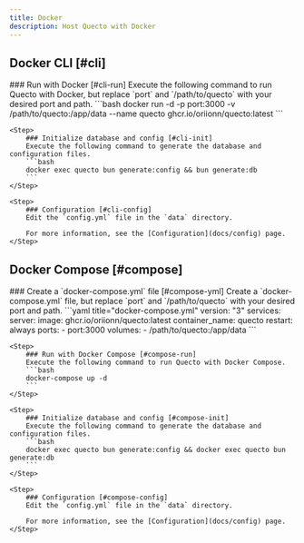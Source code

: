 ```yaml
---
title: Docker
description: Host Quecto with Docker
---
```




## Docker CLI [#cli]

<Steps>
    <Step>
        ### Run with Docker [#cli-run]
        Execute the following command to run Quecto with Docker, but replace `port` and `/path/to/quecto` with your desired port and path.
        ```bash
        docker run -d -p port:3000 -v /path/to/quecto:/app/data --name quecto ghcr.io/oriionn/quecto:latest
        ```
    </Step>

    <Step>
        ### Initialize database and config [#cli-init]
        Execute the following command to generate the database and configuration files.
        ```bash
        docker exec quecto bun generate:config && bun generate:db
        ```
    </Step>

    <Step>
        ### Configuration [#cli-config]
        Edit the `config.yml` file in the `data` directory.

        For more information, see the [Configuration](docs/config) page.
    </Step>
</Steps>



## Docker Compose [#compose]

<Steps>
    <Step>
        ### Create a `docker-compose.yml` file [#compose-yml]
        Create a `docker-compose.yml` file, but replace `port` and `/path/to/quecto` with your desired port and path.
        ```yaml title="docker-compose.yml"
        version: "3"
        services:
          server:
            image: ghcr.io/oriionn/quecto:latest
            container_name: quecto
            restart: always
            ports:
              - port:3000
            volumes:
              - /path/to/quecto:/app/data
        ```
    </Step>

    <Step>
        ### Run with Docker Compose [#compose-run]
        Execute the following command to run Quecto with Docker Compose.
        ```bash
        docker-compose up -d
        ```
    </Step>

    <Step>
        ### Initialize database and config [#compose-init]
        Execute the following command to generate the database and configuration files.
        ```bash
        docker exec quecto bun generate:config && docker exec quecto bun generate:db
        ```
    </Step>

    <Step>
        ### Configuration [#compose-config]
        Edit the `config.yml` file in the `data` directory.

        For more information, see the [Configuration](docs/config) page.
    </Step>

</Steps>


